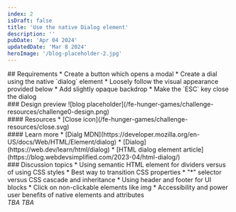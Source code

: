 ```yaml
---
index: 2
isDraft: false
title: 'Use the native Dialog element'
description: ''
pubDate: 'Apr 04 2024'
updatedDate: 'Mar 8 2024'
heroImage: '/blog-placeholder-2.jpg'
---
```


<Section>
  ## Requirements
  * Create a button which opens a modal
  * Create a dial using the native `dialog` element
  * Loosely follow the visual appearance provided below
  * Add slightly opaque backdrop
  * <Special /> Make the `ESC` key close the dialog
</Section>

<Section>
  ### Design preview
  ![blog placeholder](/fe-hunger-games/challenge-resources/challenge0-design.png)
</Section>

<Section>
  #### Resources
  * [Close icon](/fe-hunger-games/challenge-resources/close.svg)
</Section>

<Section>
  #### Learn more
  * [Dialg MDN](https://developer.mozilla.org/en-US/docs/Web/HTML/Element/dialog)
  * [Dialog](https://web.dev/learn/html/dialog)
  * [HTML dialog element article](https://blog.webdevsimplified.com/2023-04/html-dialog/)
</Section>

<Section>
  ### Discussion topics
  * Using semantic HTML element for dividers versus of using CSS styles
  * Best way to transition CSS properties
  * "*" selector versus CSS cascade and inheritance
  * Using header and footer for UI blocks
  * Click on non-clickable elements like img
  * Accessibility and power user benefits of native elements and attributes
</Section>

<Winner>
  <em>TBA</em>
</Winner>

<MVP>
  <em>TBA</em>
</MVP>